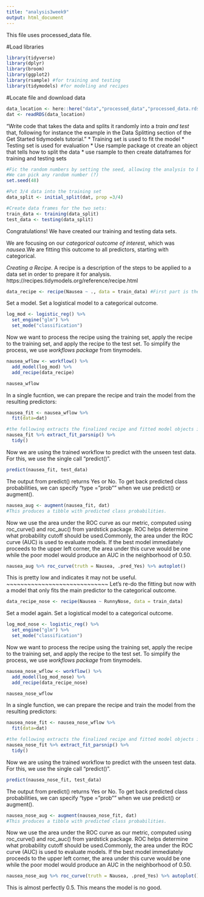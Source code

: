 ---
title: "analysis3week9"
output: html_document
---
This file uses processed_data file.

#Load libraries
```{r}
library(tidyverse)
library(dplyr)
library(broom)
library(ggplot2)
library(rsample) #for training and testing
library(tidymodels) #for modeling and recipes
```

#Locate file and download data
```{r}
data_location <- here::here("data","processed_data","processed_data.rds")
dat <- readRDS(data_location)
```


"Write code that takes the data and splits it randomly into a _train and test_ that, following for instance the example in the Data Splitting section of the Get Started tidymodels tutorial."
* Training set is used to fit the model
* Testing set is used for evaluation
* Use rsample package ot create an object that tells how to split the data
* use rsample to then create dataframes for training and testing sets

```{r}
#Fic the random numbers by setting the seed, allowing the analysis to be reproducible when random numbers are used.
#We can pick any random number (?)
set.seed(48)

#Put 3/4 data into the training set
data_split <- initial_split(dat, prop =3/4)

#Create data frames for the two sets:
train_data <- training(data_split)
test_data <- testing(data_split)

```

Congratulations! We have created our training and testing data sets.

We are focusing on our _categorical outcome of interest_, which was _nausea_.We are fitting this outcome to all predictors, starting with categorical.

_Creating a Recipe._
A recipe is a description of the steps to be applied to a data set in order to prepare it for analysis.
https://recipes.tidymodels.org/reference/recipe.html
```{r}
data_recipe <- recipe(Nausea ~ ., data = train_data) #First part is the formula: Nausea is the outcome of interest and to the right of tilde are predictors (a period indicates all other variables). Second part is the data used in the model (usually training set)

```

Set a model. Set a logistical model to a categorical outcome.
```{r}
log_mod <- logistic_reg() %>% 
  set_engine("glm") %>% 
  set_mode("classification")

```

Now we want to process the recipe using the training set, apply the recipe to the training set, and apply the recipe to the test set. To simplify the process, we use _workflows package_ from tinymodels.

```{r}
nausea_wflow <- workflow() %>%
  add_model(log_mod) %>%
  add_recipe(data_recipe)

nausea_wflow
```
In a single fucntion, we can prepare the recipe and train the model from the resulting predictors:
```{r}
nausea_fit <- nausea_wflow %>%
  fit(data=dat)

#the following extracts the finalized recipe and fitted model objects inside.
nausea_fit %>% extract_fit_parsnip() %>%
  tidy()


```

Now we are using the trained workflow to predict with the unseen test data. For this, we use the single call "predict()".

```{r}
predict(nausea_fit, test_data)

```
The output from predict() returns Yes or No. To get back predicted class probabilities, we can specify "type = "prob"" when we use predict() or augment().
```{r}
nausea_aug <- augment(nausea_fit, dat)
#This produces a tibble with predicted class probabilities.
```
Now we use the area under the ROC curve as our metric, computed using roc_curve() and roc_auc() from yardstick package.
ROC helps determine what probability cutoff should be used.Commonly, the area under the ROC curve (AUC) is used to evaluate models. If the best model immediately proceeds to the upper left corner, the area under this curve would be one while the poor model would produce an AUC in the neighborhood of 0.50. 

```{r}
nausea_aug %>% roc_curve(truth = Nausea, .pred_Yes) %>% autoplot()
```

This is pretty low and indicates it may not be useful.
~~~~~~~~~~~~~~~~~~~~~~~~~~~~~
Let’s re-do the fitting but now with a model that only fits the main predictor to the categorical outcome.

```{r}
data_recipe_nose <- recipe(Nausea ~ RunnyNose, data = train_data) 
```

Set a model again. Set a logistical model to a categorical outcome.

```{r}
log_mod_nose <- logistic_reg() %>% 
  set_engine("glm") %>% 
  set_mode("classification")

```

Now we want to process the recipe using the training set, apply the recipe to the training set, and apply the recipe to the test set. To simplify the process, we use _workflows package_ from tinymodels.

```{r}
nausea_nose_wflow <- workflow() %>%
  add_model(log_mod_nose) %>%
  add_recipe(data_recipe_nose)

nausea_nose_wflow
```

In a single function, we can prepare the recipe and train the model from the resulting predictors:
```{r}
nausea_nose_fit <- nausea_nose_wflow %>%
  fit(data=dat)

#the following extracts the finalized recipe and fitted model objects inside.
nausea_nose_fit %>% extract_fit_parsnip() %>%
  tidy()


```

Now we are using the trained workflow to predict with the unseen test data. For this, we use the single call "predict()".

```{r}
predict(nausea_nose_fit, test_data)

```
The output from predict() returns Yes or No. To get back predicted class probabilities, we can specify "type = "prob"" when we use predict() or augment().
```{r}
nausea_nose_aug <- augment(nausea_nose_fit, dat)
#This produces a tibble with predicted class probabilities.
```
Now we use the area under the ROC curve as our metric, computed using roc_curve() and roc_auc() from yardstick package.
ROC helps determine what probability cutoff should be used.Commonly, the area under the ROC curve (AUC) is used to evaluate models. If the best model immediately proceeds to the upper left corner, the area under this curve would be one while the poor model would produce an AUC in the neighborhood of 0.50. 

```{r}
nausea_nose_aug %>% roc_curve(truth = Nausea, .pred_Yes) %>% autoplot()
```
This is almost perfectly 0.5. This means the model is no good.

